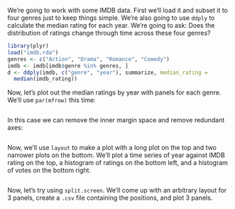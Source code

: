 We're going to work with some IMDB data. First we'll load it and subset it to four genres just to keep things simple. We're also going to use `ddply` to calculate the median rating for each year. We're going to ask: Does the distribution of ratings change through time across these four genres?

```r
library(plyr)
load("imdb.rda")
genres <- c("Action", "Drama", "Romance", "Comedy")
imdb <- imdb[imdb$genre %in% genres, ]
d <- ddply(imdb, c("genre", "year"), summarize, median_rating =
  median(imdb_rating))
```

Now, let's plot out the median ratings by year with panels for each genre. We'll use `par(mfrow)` this time:

```r
```

In this case we can remove the inner margin space and remove redundant axes:

```r
```

Now, we'll use `layout` to make a plot with a long plot on the top and two narrower plots on the bottom. We'll plot a time series of year against IMDB rating on the top, a histogram of ratings on the bottom left, and a histogram of votes on the bottom right.

```r
```

Now, let's try using `split.screen`. We'll come up with an arbitrary layout for 3 panels, create a `.csv` file containing the positions, and plot 3 panels.

```r
```
